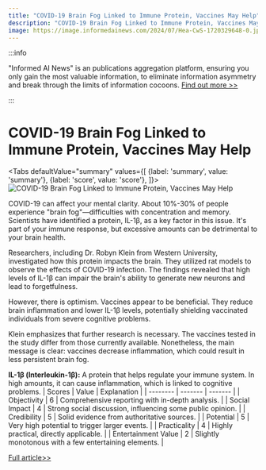 ```yaml
---
title: "COVID-19 Brain Fog Linked to Immune Protein, Vaccines May Help"
description: "COVID-19 Brain Fog Linked to Immune Protein, Vaccines May Help"
image: https://image.informedainews.com/2024/07/Hea-CwS-1720329648-0.jpg
---
```



:::info

"Informed AI News" is an publications aggregation platform, ensuring you only gain the most valuable information, to eliminate information asymmetry and break through the limits of information cocoons.  [Find out more >>](/)

:::

# COVID-19 Brain Fog Linked to Immune Protein, Vaccines May Help


<Tabs
	defaultValue="summary"
	values={[
	{label: 'summary', value: 'summary'},
	{label: 'score', value: 'score'},
]}>
<TabItem value="summary">
<img
  src="https://image.informedainews.com/2024/07/Hea-CwS-1720329648-0.jpg"
  alt="COVID-19 Brain Fog Linked to Immune Protein, Vaccines May Help"
/>



COVID-19 can affect your mental clarity. About 10%-30% of people experience "brain fog"—difficulties with concentration and memory. Scientists have identified a protein, IL-1β, as a key factor in this issue. It's part of your immune response, but excessive amounts can be detrimental to your brain health.

Researchers, including Dr. Robyn Klein from Western University, investigated how this protein impacts the brain. They utilized rat models to observe the effects of COVID-19 infection. The findings revealed that high levels of IL-1β can impair the brain's ability to generate new neurons and lead to forgetfulness.

However, there is optimism. Vaccines appear to be beneficial. They reduce brain inflammation and lower IL-1β levels, potentially shielding vaccinated individuals from severe cognitive problems.

Klein emphasizes that further research is necessary. The vaccines tested in the study differ from those currently available. Nonetheless, the main message is clear: vaccines decrease inflammation, which could result in less persistent brain fog.

**IL-1β (Interleukin-1β):** A protein that helps regulate your immune system. In high amounts, it can cause inflammation, which is linked to cognitive problems.
</TabItem>
<TabItem value="score">
	| Scores     | Value   | Explanation |
	| -------- | ------- | ------- |
	| Objectivity  | 6    | Comprehensive reporting with in-depth analysis.    |
	| Social Impact | 4     | Strong social discussion, influencing some public opinion.    |
	| Credibility    | 5    | Solid evidence from authoritative sources.    |
	| Potential    | 5    | Very high potential to trigger larger events.    |
	| Practicality    | 4    | Highly practical, directly applicable.    |
	| Entertainment Value    | 2    | Slightly monotonous with a few entertaining elements.    |
</TabItem>
</Tabs>

[Full article>>](https://www.cnbeta.com.tw/articles/science/1437288.htm)
